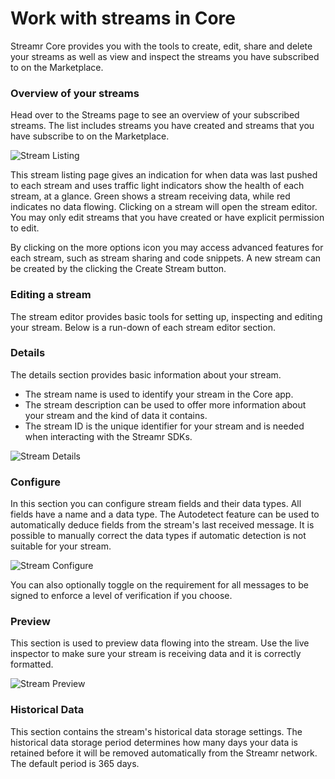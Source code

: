 



# Work with streams in Core
Streamr Core provides you with the tools to create, edit, share and delete your streams as well as view and inspect the streams you have subscribed to on the Marketplace.

### Overview of your streams
Head over to the <Link to={routes.streams.index()}>Streams page</Link> to see an overview of your subscribed streams. The list includes streams you have created and streams that you have subscribe to on the Marketplace.

<Image
  border
  src={StreamListing}
  highResSrc={StreamListing2x}
  alt="Stream Listing"
/>

This stream listing page gives an indication for when data was last pushed to each stream and uses traffic light indicators show the health of each stream, at a glance. Green shows a stream receiving data, while red indicates no data flowing. Clicking on a stream will open the stream editor. You may only edit streams that you have created or have explicit permission to edit.

By clicking on the more options icon you may access advanced features for each stream, such as stream sharing and code snippets. A new stream can be created by the clicking the Create Stream button.

### Editing a stream
The stream editor provides basic tools for setting up, inspecting and editing your stream. Below is a run-down of each stream editor section.

### Details
The details section provides basic information about your stream.

- The stream name is used to identify your stream in the Core app.
- The stream description can be used to offer more information about your stream and the kind of data it contains.
- The stream ID is the unique identifier for your stream and is needed when interacting with the <Link to={docsLinks.sdk}>Streamr SDKs</Link>.

<Image
  src={StreamDetails}
  highResSrc={StreamDetails2x}
  alt="Stream Details"
/>

### Configure
In this section you can configure stream fields and their data types. All fields have a name and a data type. The Autodetect feature can be used to automatically deduce fields from the stream's last received message. It is possible to manually correct the data types if automatic detection is not suitable for your stream.

<Image
  src={StreamConfigure}
  highResSrc={StreamConfigure2x}
  alt="Stream Configure"
/>

You can also optionally toggle on the requirement for all messages to be signed to enforce a level of verification if you choose.

### Preview
This section is used to preview data flowing into the stream. Use the live inspector to make sure your stream is receiving data and it is correctly formatted.

<Image
  src={StreamPreview}
  highResSrc={StreamPreview2x}
  alt="Stream Preview"
/>

### Historical Data
This section contains the stream's historical data storage settings. The historical data storage period determines how many days your data is retained before it will be removed automatically from the Streamr network. The default period is 365 days.
